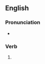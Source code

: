 ==English==

===Pronunciation===
* {{IPA|en|/ˈdʒʌtɪd/}}

===Verb===
{{head|en|verb form}}

# {{en-past of|jut}}